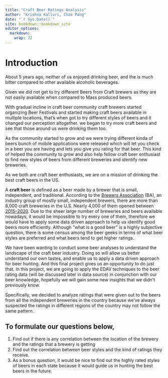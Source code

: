 ```yaml
---
title: "Craft Beer Ratings Analysis"
author: "Krishna Kalluri, Chao Pang"
date: "`r Sys.Date()`"
site: bookdown::bookdown_site
editor_options: 
  markdown: 
    wrap: 72
---
```


# Introduction

About 5 years ago, neither of us enjoyed drinking beer, and the 
is much bitter compared to other available alcoholic beverages. 

Given we
did not get to try different Beers from Craft brewers as they are not
easily available when compared to Mass produced beers.

With gradual incline in craft beer community craft brewers started organizing Beer
Festivals and started making craft beers available in multiple
locations, that's when got to try different styles of beers and it
changed our perception altogether. we began to try more craft beers and
see that those around us were drinking them too.




As the community started to grow and we were trying different kinda of
beers bunch of mobile applications were released which will let you
check in a beer you are having and lets you give you rating for that
beer. This kind of helped the community to grow and also help fellow
craft beer enthusiast to find new styles of beers from different
breweries and identify new breweries.


As we both are craft beer enthusiasts, we are on a mission of drinking the best craft beers in the US. 


A **craft beer** is defined as a beer made by a brewer that is small, independent, and traditional. According to the [Brewers
Association](https://www.brewersassociation.org/statistics-and-data/craft-brewer-definition/)
(BA), an industry group of mostly small, independent brewers, there are
more than 8,000 craft breweries in the U.S. Nearly 4,000 of them opened
between
[2015--2020](https://www.brewersassociation.org/statistics-and-data/national-beer-stats/). Due to the sheer large number of breweries and beers available nowadays, it would be impossible to try every one of them, therefore we would have to apply some data driven approach to help us identify good beers more efficiently. Although "what is a good beer" is a highly subjective question, there is some census among the beer geeks in terms of what beer styles are preferred and what beers tend to get higher ratings. 

We have been wanting to conduct some beer analyses to understand the landscape of the craft beer industry. Doing so will allow us better understand our own tastes, and enable us to apply a data driven approach for beer hunting. And this final project gives us an opportunity to do just that. In this project, we are going to apply the EDAV techniques to the beer rating data (will be discussed later in data source) in conjunction with our beer knowledge, hopefully we will gain some new insights that we didn't previously know. 

Specifically, we decided to analyze ratings
that were given out to the beers from all the independent breweries in
the country because we've always suspected the ratings in different
regions of the country may not follow the same pattern.

## To formulate our questions below,

1.  Find out if there is any correlation between the location of the
    brewery and the ratings that a brewery is getting
2.  Find out the correlation between beer styles and the kind of ratings
    they receive.
3.  As a bonus question, it would be nice to find out the highly rated
    styles of beers in each state because it would guide us in hunting
    the best beers in the future.
